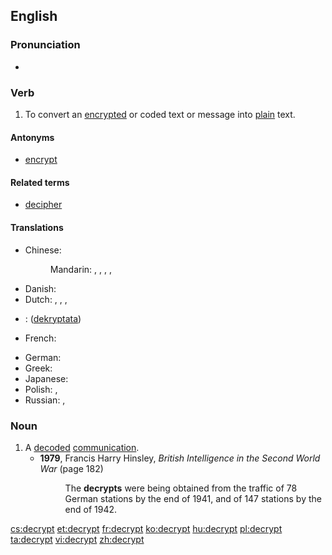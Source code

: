 ==English==

===Pronunciation===
* {{a|UK}} {{IPA|/dɪˈkɹɪpt/|/diːˈkɹɪpt/}}
===Verb===
{{en-verb}}

# To convert an [[encrypt]]ed or coded text or message into [[plain]] text.

====Antonyms====
* [[encrypt]]

====Related terms====
* [[decipher]]

====Translations====
{{trans-top|to convert to plain text}}
* Chinese:
*: Mandarin: {{t|cmn|解密|tr=jiěmì|sc=Hans}}, {{t|cmn|解碼|sc=Hani}}, {{t|cmn|解码|tr=jiěmǎ|sc=Hani}}, {{t|cmn|解讀|sc=Hani}}, {{t|cmn|解读|tr=jiědú|sc=Hani}}
* Danish: {{t-|da|dekryptere}}
* Dutch: {{t|nl|ontcijferen}}, {{t|nl|decoderen}}, {{t|nl|ontsleutelen}}, {{t|nl|decrypteren}}
* {{ttbc|fi}}: {{qualifier|koodaus}} {{t|fi|purkaa}} ([[dekryptata]])
* French: {{t+|fr|déchiffrer}}
{{trans-mid}}
* German: {{t+|de|entschlüsseln}}
* Greek: {{t+|el|αποκρυπτογραφώ}}
* Japanese: {{t+|ja|解読|tr=かいどくする, kaidoku suru|alt=解読する|sc=Jpan}}
* Polish: {{t|pl|deszyfrować}}, {{t|pl|odszyfrować}}
* Russian: {{t|ru|расшифровывать|tr=rasšifróvyvatʹ|sc=Cyrl}} {{impf}}, {{t+|ru|расшифровать|tr=rasšifrovátʹ|sc=Cyrl}} {{pf.}}
{{trans-bottom}}

===Noun===
{{en-noun}}

# A [[decode]]d [[communication]].
#* '''1979''', Francis Harry Hinsley, ''British Intelligence in the Second World War'' (page 182)
#*: The '''decrypts''' were being obtained from the traffic of 78 German stations by the end of 1941, and of 147 stations by the end of 1942.

[[cs:decrypt]]
[[et:decrypt]]
[[fr:decrypt]]
[[ko:decrypt]]
[[hu:decrypt]]
[[pl:decrypt]]
[[ta:decrypt]]
[[vi:decrypt]]
[[zh:decrypt]]